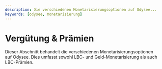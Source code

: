 ---
description: Die verschiedenen Monetarisierungsoptionen auf Odysee...
keywords: [odysee, monetarisierung]
---

# Vergütung & Prämien

Dieser Abschnitt behandelt die verschiedenen Monetarisierungsoptionen auf Odysee. Dies umfasst sowohl LBC- und Geld-Monetarisierung als auch LBC-Prämien.

<CategoryCards/>
